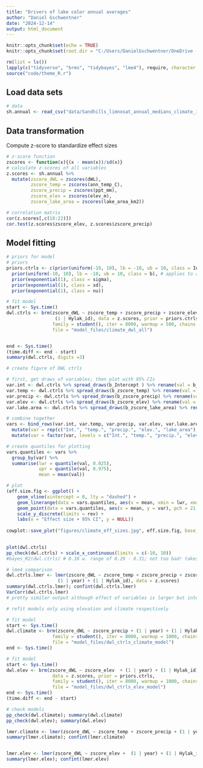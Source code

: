```yaml
---
title: "Drivers of lake color annual averages"
author: "Daniel Gschwentner"
date: "2024-12-14"
output: html_document
---
```


```r
knitr::opts_chunk$set(echo = TRUE)
knitr::opts_chunk$set(root.dir = "C:/Users/DanielGschwentner/OneDrive - University of Nebraska-Lincoln/Sandhills LimnoSat lake color v2")
```

```r
rm(list = ls())
lapply(c("tidyverse", "brms", "tidybayes", "lme4"), require, character.only = T)
source("code/theme_R.r")
```

## Load data sets

```r
# data
sh.annual <- read_csv("data/Sandhills_limnosat_annual_medians_climate_18Feb25.csv")
```
## Data transformation

Compute z-score to standardize effect sizes

```r
# z-score function
zscores <- function(x){(x - mean(x))/sd(x)}
# calculate z-scores of all variables
z.scores <- sh.annual %>%
  mutate(zscore_dWL = zscores(dWL),
         zscore_temp = zscores(ann_temp_C),
         zscore_precip = zscores(ppt_mm),
         zscore_elev = zscores(elev_m),
         zscore_lake_area = zscores(lake_area_km2)) 

# correlation matrix
cor(z.scores[,c(18:22)])
cor.test(z.scores$zscore_elev, z.scores$zscore_precip)

```
## Model fitting

```r
# priors for model
# priors
priors.ctrls <- c(prior(uniform(-10, 10), lb = -10, ub = 10, class = Intercept), 
  prior(uniform(-10, 10), lb = -10, ub = 10, class = b), # applies to all slopes,
  prior(exponential(1), class = sigma),
  prior(exponential(1), class = sd), 
  prior(exponential(1), class = nu))

```

```r
# fit model
start <- Sys.time()
dwl.ctrls <- brm(zscore_dWL ~ zscore_temp + zscore_precip + zscore_elev  + zscore_lake_area + 
                  (1 | Hylak_id), data = z.scores, prior = priors.ctrls,
                 family = student(), iter = 8000, warmup = 500, chains = 4, 
                 file = "model_files/climate_dwl_all")


end <- Sys.time()
(time.diff <- end - start)
summary(dwl.ctrls, digits =3)
```

```r
# create figure of DWL ctrls

# first, get draws of variables; then plot with 95% CIs
var.int <- dwl.ctrls %>% spread_draws(b_Intercept ) %>% rename(val = b_Intercept)
var.temp <- dwl.ctrls %>% spread_draws(b_zscore_temp) %>% rename(val = b_zscore_temp)
var.precip <- dwl.ctrls %>% spread_draws(b_zscore_precip) %>% rename(val = b_zscore_precip )
var.elev <- dwl.ctrls %>% spread_draws(b_zscore_elev) %>% rename(val = b_zscore_elev )
var.lake.area <- dwl.ctrls %>% spread_draws(b_zscore_lake_area) %>% rename(val = b_zscore_lake_area)

# combine together
vars <- bind_rows(var.int, var.temp, var.precip, var.elev, var.lake.area) %>%
  mutate(var = rep(c("Int.", "temp.", "precip.", "elev.", "lake_area"), each = nrow(var.elev))) %>%
  mutate(var = factor(var, levels = c("Int.", "temp.", "precip.", "elev.", "lake_area")))

# create quantiles for plotting
vars.quantiles <- vars %>%
  group_by(var) %>%
  summarise(lwr = quantile(val, 0.025),
            upr = quantile(val, 0.975), 
            mean = mean(val))

# plot
(eff.size.fig <- ggplot() +
    geom_vline(xintercept = 0, lty = "dashed") + 
    geom_linerange(data = vars.quantiles, aes(x = mean, xmin = lwr, xmax = upr, y = var ), lwd = 0.5) + 
    geom_point(data = vars.quantiles, aes(x = mean, y = var), pch = 21, size = 2, fill = "grey80") + 
    scale_y_discrete(limits = rev) + 
    labs(x = "Effect size + 95% CI", y = NULL))
  
cowplot::save_plot("figures/climate_eff_sizes.jpg", eff.size.fig, base_width = 4)  
  
```




```r
plot(dwl.ctrls)
pp_check(dwl.ctrls) + scale_x_continuous(limits = c(-10, 10))
#bayes_R2(dwl.ctrls) # 0.30 w. range of 0.29 - 0.31; not too bad! takes forever to run :(
```

```r
# lme4 comparison
dwl.ctrls.lmer <- lmer(zscore_dWL ~ zscore_temp + zscore_precip + zscore_elev  + zscore_lake_area + 
                   (1 | year) + (1 | Hylak_id), data = z.scores)
summary(dwl.ctrls.lmer); confint(dwl.ctrls.lmer)
VarCorr(dwl.ctrls.lmer)
# pretty similar output although effect of variables is larger but intercept is much smaller. A result of the distribution used?!
```



```r
# refit models only using elevation and climate respectively

# fit model
start <- Sys.time()
dwl.climate <- brm(zscore_dWL ~ zscore_precip + (1 | year) + (1 | Hylak_id), data = z.scores, prior = priors.ctrls,
                 family = student(), iter = 8000, warmup = 1000, chains = 4, 
                 file = "model_files/dwl_ctrls_climate_model")
end <- Sys.time()

# fit model
start <- Sys.time()
dwl.elev <- brm(zscore_dWL ~ zscore_elev  + (1 | year) + (1 | Hylak_id),
                 data = z.scores, prior = priors.ctrls,
                 family = student(), iter = 8000, warmup = 1000, chains = 4, 
                 file = "model_files/dwl_ctrls_elev_model")
end <- Sys.time()
(time.diff <- end - start)

```


```r
# check models
pp_check(dwl.climate); summary(dwl.climate)
pp_check(dwl.elev); summary(dwl.elev)
```



```r
lmer.climate <- lmer(zscore_dWL ~ zscore_temp + zscore_precip + (1 | year) + (1 | Hylak_id), data = z.scores)
summary(lmer.climate); confint(lmer.climate)


lmer.elev <- lmer(zscore_dWL ~ zscore_elev +  (1 | year) + (1 | Hylak_id), data = z.scores)
summary(lmer.elev); confint(lmer.elev)
```
